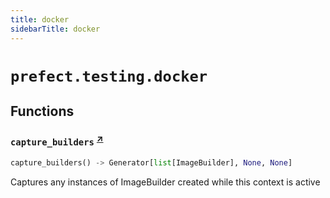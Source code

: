 ```yaml
---
title: docker
sidebarTitle: docker
---
```


# `prefect.testing.docker`

## Functions

### `capture_builders` <sup><a href="https://github.com/prefecthq/prefect/blob/main/src/prefect/testing/docker.py#L9" target="_blank">↗</a></sup>

```python
capture_builders() -> Generator[list[ImageBuilder], None, None]
```


Captures any instances of ImageBuilder created while this context is active

